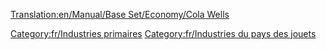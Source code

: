 [[Translation:en/Manual/Base Set/Economy/Cola Wells]]

{{fr/Industries|image=ColaWells.png
|nom=Source de coca-cola
|climats=[[fr/Manual/Climat#Pays des jouets|Pays des jouets]]
|accepte=Rien
|produit=[[fr/Coca-cola|Coca-cola]]
|notes=Absent des autres [[fr/Manual/Climat|climats]].
}}

[[Category:fr/Industries primaires]]
[[Category:fr/Industries du pays des jouets]]